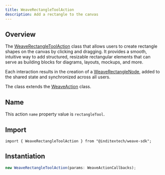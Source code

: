 ```yaml
---
title: WeaveRectangleToolAction
description: Add a rectangle to the canvas
---
```



## Overview

The [WeaveRectangleToolAction](https://github.com/InditexTech/weavejs/blob/main/code/packages/sdk/src/actions/rectangle-tool/rectangle-tool.ts)
class that allows users to create rectangle shapes on the canvas by clicking
and dragging. It provides a smooth, intuitive way to add structured, resizable
rectangular elements that can serve as building blocks for diagrams, layouts,
mockups, and more.

Each interaction results in the creation of a [WeaveRectangleNode](/docs/sdk/api-reference/nodes/rectangle),
added to the shared state and synchronized across all users.

The class extends the [WeaveAction](/docs/sdk/api-reference/actions/action) class.

## Name

This action `name` property value is `rectangleTool`.

## Import

```shell
import { WeaveRectangleToolAction } from "@inditextech/weave-sdk";
```

## Instantiation

```ts
new WeaveRectangleToolAction(params: WeaveActionCallbacks);
```
